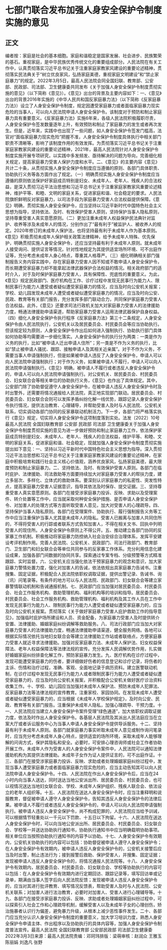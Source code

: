 # 七部门联合发布加强人身安全保护令制度实施的意见
## 正文
编者按：家庭是社会的基本细胞。家庭和谐稳定是国家发展、社会进步、民族繁荣的基石。重视家庭，是中华民族优秀传统文化的重要组成部分。人民法院在有关工作中，认真贯彻落实习近平总书记关于注重家庭家教家风建设的重要论述精神，贯彻落实民法典关于“树立优良家风，弘扬家庭美德，重视家庭文明建设”和“禁止家庭暴力”的规定。2022年3月5日，最高人民法院会同全国妇联、教育部、公安部、民政部、司法部、卫生健康委共同发布《关于加强人身安全保护令制度贯彻实施的意见》（以下简称《意见》）。《意见》出台的背景及主要内容如下：一、《意见》出台的背景2016年实施的《中华人民共和国反家庭暴力法》（以下简称《反家庭暴力法》）设立了人身安全保护令制度，规定因遭受家庭暴力或者面临家庭暴力现实危险的当事人，可以向人民法院申请人身安全保护令。该制度对于预防和制止家庭暴力具有重要意义。《反家庭暴力法》实施6年来，各级人民法院积极履职尽责，人身安全保护令签发数量逐年上升，有效预防和制止了家庭暴力的发生或者再次发生。但是，近年来，实践中也出现了一些问题，如人身安全保护令签发门槛高，法官对“面临家庭暴力现实危险”把握不准，人身安全保护令制度具体执行中相关部门职责不清晰等，影响了该制度作用的有效发挥。为贯彻落实习近平总书记关于注重家庭家教家风建设的重要论述精神，2021年，最高人民法院针对人身安全保护令制度实施开展专项研究，以实践中多发频发、亟待解决的问题为导向，完善细化相关规定，提高家庭暴力受害人保护力度和水平。二、《意见》的主要内容《意见》共计二十条，从贯彻实施人身安全保护令制度应当遵循的原则、各部门具体职责、协助执行义务等各方面作出了规定。（一）明确贯彻实施人身安全保护令制度应当遵循的原则依法保护好家庭成员特别是妇女、未成年人、老年人、残疾人的合法权益，是深入贯彻习近平法治思想和习近平总书记关于注重家庭家教家风重要论述精神，维护平等、和睦、文明的家庭关系，促进家庭和谐、社会稳定的要求。人民法院旗帜鲜明反对家庭暴力，以司法手段为家庭暴力受害人合法权益提供保障。《意见》明确，贯彻实施人身安全保护令，应当坚持以习近平新时代中国特色社会主义思想为指导，坚持依法、及时、有效保护受害人原则，坚持保护当事人隐私原则，坚持尊重受害人真实意愿原则。（二）更加注重未成年人权益保护民法典针对监护、收养等涉及未成年人的情况，分别作出了“最有利于”被监护人、被收养人的规定。2020年修订的未成年人保护法，也将坚持最有利于未成年人作为基本原则。《意见》积极贯彻未成年人保护相关政策法律精神，给予未成年人特殊、优先保护，明确贯彻实施人身安全保护令，还应当坚持最有利于未成年人原则。就未成年人接受询问、提供证言等情况，针对性地规定为其提供适宜场所环境、可不出庭作证等，充分考虑未成年人身心特点，尊重其人格尊严。（三）细化明确相关部门强制报告义务内容实践中，存在家庭暴力受害人因不知或不敢申请人身安全保护令，而长期遭受家庭暴力却不能拿起法律武器保护合法权益的情况。相关政府部门的适时介入，对于及时保护家庭暴力受害人，具有保障性、兜底性的重要意义。为此，《意见》规定民政部门、医疗机构在工作、诊疗过程中发现无民事行为能力人、限制民事行为能力人遭受或者疑似遭受家庭暴力的情况，应当及时向公安机关报案；学校、幼儿园发现未成年人遭受或者疑似遭受家庭暴力的情况，应当及时向公安、民政、教育等有关部门报告，充分发挥多部门联动合力，共同保护家庭暴力受害人合法权益。此外，《意见》还要求司法行政机关加大对家庭暴力受害人的法律援助力度，畅通法律援助申请渠道，帮助家庭暴力受害人运用法律武器保护自身权益。（四）细化人身安全保护令执行程序《反家庭暴力法》第三十二条规定，人身安全保护令由人民法院执行，公安机关以及居民委员会、村民委员会等应当协助执行。但该规定较为原则，人身安全保护令作出后如何进入强制执行、协助执行部门具体如何协助等均需要进一步细化落实。人身安全保护令的执行分为两类：一类是作为义务的执行，比如“被申请人迁出申请人住所”；另一类是不作为义务的执行，比如“禁止被申请人骚扰、跟踪、接触申请人及其相关近亲属”。对于不作为义务，不需要当事人申请强制执行，但是如果被申请人违反了人身安全保护令，申请人可以向人民法院申请强制执行；对于作为义务，如果被申请人不履行，申请人可以向人民法院申请强制执行。《意见》明确，被申请人不履行或者违反人身安全保护令的，申请人可以向人民法院申请强制执行。对公安机关、居民委员会、村民委员会、妇女联合会等相关单位的协助执行义务，《意见》也作出了具体规定。其中，公安部门除了协助督促遵守人身安全保护令，在被申请人违反人身安全保护令时及时出警外，还需要将情况通报给人民法院，真正地实现部门联动。居民委员会、村民委员会、妇女联合会则可以发挥矛盾纠纷化解一线优势，跟踪记录人身安全保护令执行情况，提供法治教育、心理辅导，并帮助受害人及时与人民法院、公安机关联系，切实调动各部门协同的反家暴联动机制活力。下一步，各部门将严格落实执行《意见》规定，切实将人身安全保护令这项制度落到实处。法发〔2022〕10号最高人民法院 全国妇联教育部 公安部 民政部 司法部 卫生健康委关于加强人身安全保护令制度贯彻实施的意见为进一步做好预防和制止家庭暴力工作，依法保护家庭成员特别是妇女、未成年人、老年人、残疾人的合法权益，维护平等、和睦、文明的家庭关系，促进家庭和谐、社会稳定，现就加强人身安全保护令制度贯彻实施提出如下意见：一、坚持以习近平新时代中国特色社会主义思想为指导。深入贯彻习近平法治思想和习近平总书记关于注重家庭家教家风建设的重要论述精神，在家庭中积极培育和践行社会主义核心价值观，涵养优良家风，弘扬家庭美德，最大限度预防和制止家庭暴力。二、坚持依法、及时、有效保护受害人原则。各部门在临时庇护、法律援助、司法救助等方面要持续加大对家庭暴力受害人的帮扶力度，建立多层次、多样化、立体式的救助体系。要深刻认识家庭暴力的私密性、突发性特点，提高家庭暴力受害人证据意识，指导其依法及时保存、提交证据。三、坚持尊重受害人真实意愿原则。各部门在接受涉家庭暴力投诉、反映、求助以及受理案件、转介处置等工作中，应当就采取何种安全保护措施、是否申请人身安全保护令、对加害人的处理方式等方面听取受害人意见，加大对受害人的心理疏导。四、坚持保护当事人隐私原则。各部门在受理案件、协助执行、履行强制报告义务等工作中应当注重保护当事人尤其是未成年人的隐私。受害人已搬离与加害人共同住所的，不得将受害人的行踪或者联系方式告知加害人，不得在相关文书、回执中列明受害人的现住所。人身安全保护令原则上不得公开。五、推动建立各部门协同的反家暴工作机制。积极推动将家庭暴力防控纳入社会治安综合治理体系，发挥平安建设考评机制作用。完善人民法院、公安机关、民政部门、司法行政部门、教育部门、卫生部门和妇女联合会等单位共同参与的反家暴工作体系。充分利用信息化建设成果，加强各部门间数据的协同共享。探索通过专案专档、分级预警等方式精准跟踪、实时监督。六、公安机关应当强化依法干预家庭暴力的观念和意识，加大家庭暴力警情处置力度，强化对加害人的告诫，依法依规出具家庭暴力告诫书。注重搜集、固定证据，积极配合人民法院依职权调取证据，提供出警记录、告诫书、询（讯）问笔录等。有条件的地方可以与人民法院、民政部门、妇女联合会等建立家暴警情联动机制和告诫通报机制。七、民政部门应当加强对居民委员会、村民委员会、社会工作服务机构、救助管理机构、福利机构等的培训和指导。居民委员会、村民委员会、社会工作服务机构、救助管理机构、福利机构及其工作人员在工作中发现无民事行为能力人、限制民事行为能力人遭受或者疑似遭受家庭暴力的，应当及时向公安机关报案。贯彻落实《关于做好家庭暴力受害人庇护救助工作的指导意见》，加强临时庇护场所建设和人员、资金配备，为家庭暴力受害人及时提供转介安置、法律援助、婚姻家庭纠纷调解等救助服务。八、司法行政部门应当加大对家庭暴力受害人的法律援助力度，畅通法律援助申请渠道，健全服务网络。各地可以根据实际情况依托当地妇女联合会等建立法律援助工作站或者联络点，方便家庭暴力受害人就近寻求法律援助。加强对反家庭暴力法、未成年人保护法、妇女权益保障法、老年人权益保障法等法律法规的宣传。充分发挥人民调解优势作用，扎实做好婚姻家庭纠纷排查化解工作，预防家庭暴力发生。九、医疗机构在诊疗过程中，发现可能遭受家庭暴力的伤者，要详细做好伤者的信息登记和诊疗记录，将伤者的主诉、伤情和治疗过程，准确、客观、全面地记录于病历资料。建立医警联动机制，在诊疗过程中发现无民事行为能力人或者限制民事行为能力人遭受或者疑似遭受家庭暴力的，应当及时向公安机关报案，并积极配合公安机关做好医疗诊治资料收集工作。十、学校、幼儿园应当加强对未成年人保护法、预防未成年人犯罪法、反家庭暴力法等法律法规的宣传教育。注重家校、家园协同。在发现未成年人遭受或者疑似遭受家庭暴力的，应当根据《未成年人学校保护规定》，及时向公安、民政、教育等有关部门报告。注重保护未成年人隐私，加强心理疏导、干预力度。十一、人民法院应当建立人身安全保护令案件受理“绿色通道”，加大依职权调取证据力度，依法及时作出人身安全保护令。各基层人民法院及其派出人民法庭应当在立案大厅或者诉讼服务中心为当事人申请人身安全保护令提供导诉服务。十二、坚持最有利于未成年人原则。各部门就家庭暴力事实听取未成年人意见或制作询问笔录时，应当充分考虑未成年人身心特点，提供适宜的场所环境，采取未成年人能够理解的问询方式，保护其隐私和安全。必要时，可安排心理咨询师或社会工作者协助开展工作。未成年人作为受害人的人身安全保护令案件中，人民法院可以通知法律援助机构为其提供法律援助。未成年子女作为证人提供证言的，可不出庭作证。十三、各部门在接受涉家庭暴力投诉、反映、求助或者处理婚姻家庭纠纷过程中，发现当事人遭受家庭暴力或者面临家庭暴力现实危险的，应当主动告知其可以向人民法院申请人身安全保护令。十四、人民法院在作出人身安全保护令后，应当在24小时内向当事人送达，同时送达当地公安派出所、居民委员会、村民委员会，也可以视情况送达当地妇女联合会、学校、未成年人保护组织、残疾人联合会、依法设立的老年人组织等。十五、人民法院在送达人身安全保护令时，应当注重释明和说服教育，督促被申请人遵守人身安全保护令，告知其违反人身安全保护令的法律后果。被申请人不履行或者违反人身安全保护令的，申请人可以向人民法院申请强制执行。被申请人违反人身安全保护令，尚不构成犯罪的，人民法院应当给予训诫，可以根据情节轻重处以一千元以下罚款、十五日以下拘留。十六、人民法院在送达人身安全保护令时，可以向当地公安派出所、居民委员会、村民委员会、妇女联合会、学校等一并送达协助执行通知书，协助执行通知书中应当明确载明协助事项。相关单位应当按照协助执行通知书的内容予以协助。十七、人身安全保护令有效期内，公安机关协助执行的内容可以包括：协助督促被申请人遵守人身安全保护令；在人身安全保护令有效期内，被申请人违反人身安全保护令的，公安机关接警后应当及时出警，制止违法行为；接到报警后救助、保护受害人，并搜集、固定证据；发现被申请人违反人身安全保护令的，将情况通报人民法院等。十八、人身安全保护令有效期内，居民委员会、村民委员会、妇女联合会、学校等协助执行的内容可以包括：在人身安全保护令有效期内进行定期回访、跟踪记录等，填写回访单或记录单，期满由当事人签字后向人民法院反馈；发现被申请人违反人身安全保护令的，应当对其进行批评教育、填写情况反馈表，帮助受害人及时与人民法院、公安机关联系；对加害人进行法治教育，必要时对加害人、受害人进行心理辅导等。十九、各部门在接受涉家庭暴力投诉、反映、求助或者处理婚姻家庭纠纷过程中，可以探索引入社会工作和心理疏导机制，缓解受害人以及未成年子女的心理创伤，矫治施暴者认识行为偏差，避免暴力升级，从根本上减少恶性事件发生。二十、各部门应当充分认识人身安全保护令制度的重要意义，加大学习培训力度，熟悉人身安全保护令申请主体、作出程序以及协助执行的具体内容等，加强人身安全保护令制度普法宣传。最高人民法院          全国妇联教育部              公安部民政部              司法部卫生健康委2022年3月3日来源：最高人民法院责编：邓珂玮排版：梁萌审核：赵润众 王雅玉 陈丽娟 刘逸凡 张野